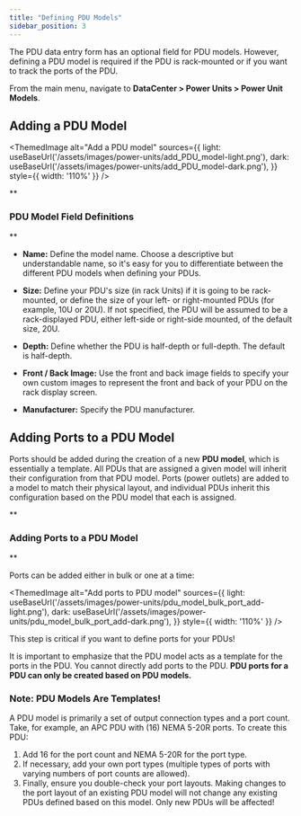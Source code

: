 ```yaml
---
title: "Defining PDU Models"
sidebar_position: 3
---
```



The PDU data entry form has an optional field for PDU models. However, defining a PDU model is required if the PDU is rack-mounted or if you want to track the ports of the PDU.

From the main menu, navigate to **DataCenter > Power Units > Power Unit Models**.

## Adding a PDU Model

<ThemedImage
  alt="Add a PDU model"
  sources={{
    light: useBaseUrl('/assets/images/power-units/add_PDU_model-light.png'),
    dark: useBaseUrl('/assets/images/power-units/add_PDU_model-dark.png'),
  }}
  style={{ width: '110%' }}
/>

**

### PDU Model Field Definitions

**

- **Name:** Define the model name. Choose a descriptive but understandable name, so it's easy for you to differentiate between the different PDU models when defining your PDUs.
    
- **Size:** Define your PDU's size (in rack Units) if it is going to be rack-mounted, or define the size of your left- or right-mounted PDUs (for example, 10U or 20U). If not specified, the PDU will be assumed to be a rack-displayed PDU, either left-side or right-side mounted, of the default size, 20U.
    
- **Depth:** Define whether the PDU is half-depth or full-depth. The default is half-depth.
    
- **Front / Back Image:** Use the front and back image fields to specify your own custom images to represent the front and back of your PDU on the rack display screen.
    
- **Manufacturer:** Specify the PDU manufacturer.
    

## Adding Ports to a PDU Model

Ports should be added during the creation of a new **PDU model**, which is essentially a template. All PDUs that are assigned a given model will inherit their configuration from that PDU model. Ports (power outlets) are added to a model to match their physical layout, and individual PDUs inherit this configuration based on the PDU model that each is assigned.

**

### Adding Ports to a PDU Model

**

Ports can be added either in bulk or one at a time:

<ThemedImage
  alt="Add ports to PDU model"
  sources={{
    light: useBaseUrl('/assets/images/power-units/pdu_model_bulk_port_add-light.png'),
    dark: useBaseUrl('/assets/images/power-units/pdu_model_bulk_port_add-dark.png'),
  }}
  style={{ width: '110%' }}
/>

This step is critical if you want to define ports for your PDUs!

It is important to emphasize that the PDU model acts as a template for the ports in the PDU. You cannot directly add ports to the PDU. **PDU ports for a PDU can only be created based on PDU models.**

### Note: PDU Models Are Templates!

A PDU model is primarily a set of output connection types and a port count. Take, for example, an APC PDU with (16) NEMA 5-20R ports. To create this PDU:

1. Add 16 for the port count and NEMA 5-20R for the port type.
2. If necessary, add your own port types (multiple types of ports with varying numbers of port counts are allowed).
3. Finally, ensure you double-check your port layouts. Making changes to the port layout of an existing PDU model will not change any existing PDUs defined based on this model. Only new PDUs will be affected!
